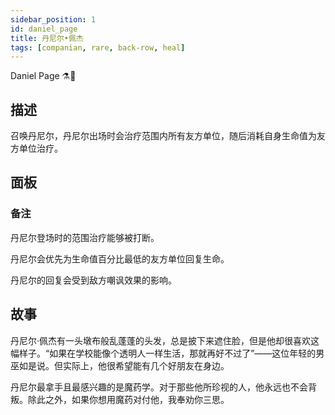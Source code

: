 ```yaml
---
sidebar_position: 1
id: daniel_page
title: 丹尼尔•佩杰
tags: [companian, rare, back-row, heal]
---
```


Daniel Page ⚗︎🦰 

<!--truncate-->



<CardBasics cardKey={id}/>


## 描述

召唤丹尼尔，丹尼尔出场时会治疗范围内所有友方单位，随后消耗自身生命值为友方单位治疗。

## 面板


<LevelComponent/>


<CardDynamicTable cardKey={id}/>


<CardComplexTable cardKey={id}/>

### 备注

丹尼尔登场时的范围治疗能够被打断。

丹尼尔会优先为生命值百分比最低的友方单位回复生命。

丹尼尔的回复会受到敌方嘲讽效果的影响。


## 故事

丹尼尔·佩杰有一头墩布般乱蓬蓬的头发，总是披下来遮住脸，但是他却很喜欢这幅样子。“如果在学校能像个透明人一样生活，那就再好不过了”——这位年轻的男巫如是说。但实际上，他很希望能有几个好朋友在身边。

丹尼尔最拿手且最感兴趣的是魔药学。对于那些他所珍视的人，他永远也不会背叛。除此之外，如果你想用魔药对付他，我奉劝你三思。



